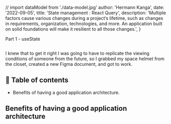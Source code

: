 // import dataModel from './data-model.jpg'
  author: 'Hermann Kanga',
  date: '2022-09-05',
  title: 'State management :  React Query',
  description:
    'Multiple factors cause various changes during a project’s lifetime, such as changes in requirements, organization, technologies, and more. An application built on solid foundations will make it resilient to all those changes.',
}


Part 1 - useState

<Image src={Illustration} alt="" />

I knew that to get it right I was going to have to replicate the viewing conditions of someone from the future, so I grabbed my space helmet from the closet, created a new Figma document, and got to work.

## 📖 Table of contents

- Benefits of having a good application architecture.

## Benefits of having a good application architecture
